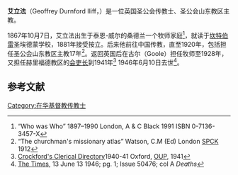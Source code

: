 '''艾立法'''（Geoffrey Durnford Iliff，{{bd|1867年|10月7日|1946年|6月10日}}）是一位英国圣公会传教士、圣公会山东教区主教。

1867年10月7日，艾立法出生于泰恩-威尔的桑德兰一个牧师家庭<ref>“Who was Who” 1897–1990 London, A & C Black 1991 ISBN 0-7136-3457-X</ref>，就读于[[坎特伯雷|坎特伯雷]]圣埃德蒙学校，1881年接受按立。后来他前往中国传教，直至1920年，包括担任圣公会山东教区主教17年<ref>“The churchman's missionary atlas” Watson, C.M (Ed) London [[SPCK|SPCK]] 1912</ref>。返回英国后在古尔（Goole）担任牧师至1928年，又担任赫里福德教区的[[会吏长|会吏长]]到1941年<ref>[[Crockford's_Clerical_Directory|Crockford's Clerical Directory]]1940-41 Oxford, [[OUP|OUP]], 1941</ref> 1946年6月10日去世<ref>[[The_Times|The Times]], 13 June 13 1946; pg. 1; Issue 50476; col A ''Deaths''</ref>。

==参考文献==
{{reflist}}

{{DEFAULTSORT:Iliff, Geoffrey Durnford }}
[[Category:在华基督教传教士|Category:在华基督教传教士]]